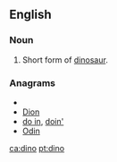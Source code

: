 ==English==

===Noun===
{{en-noun}}

# Short form of [[dinosaur]].

===Anagrams===
* {{alphagram|dino}}
* [[Dion#English|Dion]]
* [[do in#English|do in]], [[doin'#English|doin']]
* [[Odin#English|Odin]]


[[ca:dino]]
[[pt:dino]]